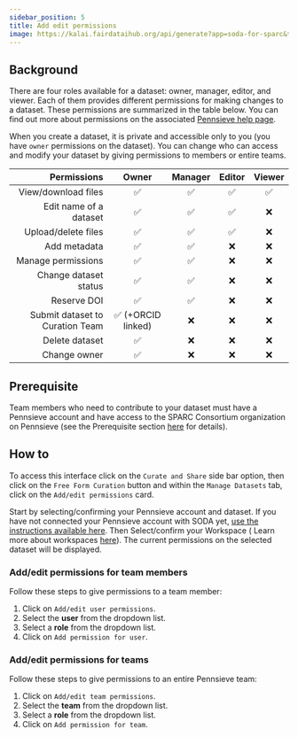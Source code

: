 ```yaml
---
sidebar_position: 5
title: Add edit permissions
image: https://kalai.fairdataihub.org/api/generate?app=soda-for-sparc&title=Add%2Fedit%20permissions&description=Manage%20Dataset&org=fairdataihub
---
```


## Background

There are four roles available for a dataset: owner, manager, editor, and viewer. Each of them provides different permissions for making changes to a dataset. These permissions are summarized in the table below. You can find out more about permissions on the associated [Pennsieve help page](https://docs.pennsieve.io/docs/dataset-permissions).

When you create a dataset, it is private and accessible only to you (you have `owner` permissions on the dataset). You can change who can access and modify your dataset by giving permissions to members or entire teams.

|                     Permissions |       Owner        | Manager | Editor | Viewer |
| ------------------------------: | :----------------: | :-----: | :----: | :----: |
|             View/download files |         ✅         |   ✅    |   ✅   |   ✅   |
|          Edit name of a dataset |         ✅         |   ✅    |   ✅   |   ❌   |
|             Upload/delete files |         ✅         |   ✅    |   ✅   |   ❌   |
|                    Add metadata |         ✅         |   ✅    |   ❌   |   ❌   |
|              Manage permissions |         ✅         |   ✅    |   ❌   |   ❌   |
|           Change dataset status |         ✅         |   ✅    |   ❌   |   ❌   |
|                     Reserve DOI |         ✅         |   ✅    |   ❌   |   ❌   |
| Submit dataset to Curation Team | ✅ (+ORCID linked) |   ❌    |   ❌   |   ❌   |
|                  Delete dataset |         ✅         |   ❌    |   ❌   |   ❌   |
|                    Change owner |         ✅         |   ❌    |   ❌   |   ❌   |

## Prerequisite

Team members who need to contribute to your dataset must have a Pennsieve account and have access to the SPARC Consortium organization on Pennsieve (see the Prerequisite section [here](../../how-to/how-to-get-a-pennsieve-account) for details).

## How to

To access this interface click on the `Curate and Share` side bar option, then click on the `Free Form Curation` button and within the `Manage Datasets` tab, click on the `Add/edit permissions` card.

Start by selecting/confirming your Pennsieve account and dataset. If you have not connected your Pennsieve account with SODA yet, [use the instructions available here](../../connecting-to-pennsieve/connecting-with-username-password). Then Select/confirm your Workspace ( Learn more about workspaces [here](../../how-to/how-to-use-workspaces)). The current permissions on the selected dataset will be displayed.

### Add/edit permissions for team members

Follow these steps to give permissions to a team member:

1. Click on `Add/edit user permissions`.
2. Select the **user** from the dropdown list.
3. Select a **role** from the dropdown list.
4. Click on `Add permission for user`.

<!-- ![](https://github.com/fairdataihub/SODA-for-SPARC/blob/main/docs/documentation/Manage-datasets/Manage-permissions/add-permissions.gif?raw=true) -->

### Add/edit permissions for teams

Follow these steps to give permissions to an entire Pennsieve team:

1. Click on `Add/edit team permissions`.
2. Select the **team** from the dropdown list.
3. Select a **role** from the dropdown list.
4. Click on `Add permission for team`.


<PageFeedback />

